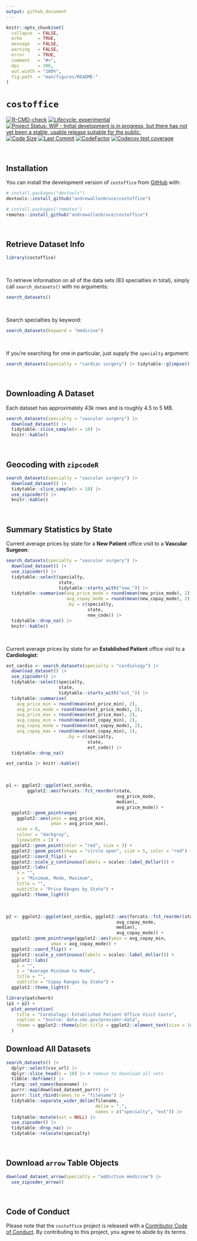 ```yaml
---
output: github_document
---
```


<!-- README.md is generated from README.Rmd. Please edit that file -->

```r
knitr::opts_chunk$set(
  collapse  = FALSE,
  echo      = TRUE,
  message   = FALSE, 
  warning   = FALSE,
  error     = TRUE,
  comment   = "#>",
  dpi       = 300, 
  out.width = "100%",
  fig.path  = "man/figures/README-"
)
```

# `costoffice`

<!-- badges: start -->
[![R-CMD-check](https://github.com/andrewallenbruce/costoffice/actions/workflows/R-CMD-check.yaml/badge.svg)](https://github.com/andrewallenbruce/costoffice/actions/workflows/R-CMD-check.yaml)
[![Lifecycle: experimental](https://img.shields.io/badge/lifecycle-experimental-orange.svg)](https://lifecycle.r-lib.org/articles/stages.html#experimental)
[![Project Status: WIP - Initial development is in progress, but there has not yet been a stable, usable release suitable for the public.](https://www.repostatus.org/badges/latest/wip.svg)](https://www.repostatus.org/#wip)
[![Code Size](https://img.shields.io/github/languages/code-size/andrewallenbruce/costoffice.svg)](https://github.com/andrewallenbruce/costoffice)
[![Last Commit](https://img.shields.io/github/last-commit/andrewallenbruce/costoffice.svg)](https://github.com/andrewallenbruce/costoffice/commits/main)
[![CodeFactor](https://www.codefactor.io/repository/github/andrewallenbruce/costoffice/badge)](https://www.codefactor.io/repository/github/andrewallenbruce/costoffice)
[![Codecov test coverage](https://codecov.io/gh/andrewallenbruce/costoffice/branch/main/graph/badge.svg)](https://app.codecov.io/gh/andrewallenbruce/costoffice?branch=main)
<!-- badges: end -->

<br>

## Installation

You can install the development version of `costoffice` from [GitHub](https://github.com/) with:

``` r
# install.packages("devtools")
devtools::install_github("andrewallenbruce/costoffice")
```
``` r
# install.packages("remotes")
remotes::install_github("andrewallenbruce/costoffice")
```

<br>

## Retrieve Dataset Info

```r
library(costoffice)
```

<br>

To retrieve information on all of the data sets (83 specialties in total), 
simply call `search_datasets()` with no arguments:


```r
search_datasets()
```

<br>

Search specialties by keyword:

```r
search_datasets(keyword = "medicine")
```


<br>

If you're searching for one in particular, just supply the `specialty` argument:

```r
search_datasets(specialty = "cardiac surgery") |> tidytable::glimpse()
```

<br>

## Downloading A Dataset

Each dataset has approximately 43k rows and is roughly 4.5 to 5 MB.

```r
search_datasets(specialty = "vascular surgery") |> 
  download_dataset() |> 
  tidytable::slice_sample(n = 10) |> 
  knitr::kable()
```

<br>

## Geocoding with `zipcodeR`

```r
search_datasets(specialty = "vascular surgery") |> 
  download_dataset() |> 
  tidytable::slice_sample(n = 10) |> 
  use_zipcoder() |> 
  knitr::kable()
```

<br>

## Summary Statistics by State

Current average prices by state for a **New Patient** office visit to a **Vascular Surgeon**:

```r
search_datasets(specialty = "vascular surgery") |> 
  download_dataset() |> 
  use_zipcoder() |> 
  tidytable::select(specialty, 
                    state, 
                    tidytable::starts_with("new_")) |> 
  tidytable::summarise(avg_price_mode = round(mean(new_price_mode), 2),
                       avg_copay_mode = round(mean(new_copay_mode), 2),
                       .by = c(specialty, 
                               state, 
                               new_code)) |> 
  tidytable::drop_na() |> 
  knitr::kable()
```

<br>

Current average prices by state for an **Established Patient** office visit to a **Cardiologist**:

```r
est_cardio <- search_datasets(specialty = "cardiology") |> 
  download_dataset() |> 
  use_zipcoder() |> 
  tidytable::select(specialty, 
                    state, 
                    tidytable::starts_with("est_")) |> 
  tidytable::summarise(
    avg_price_min = round(mean(est_price_min), 2),
    avg_price_mode = round(mean(est_price_mode), 2),
    avg_price_max = round(mean(est_price_max), 2),
    avg_copay_min = round(mean(est_copay_min), 2),
    avg_copay_mode = round(mean(est_copay_mode), 2),
    avg_copay_max = round(mean(est_copay_min), 2),
                       .by = c(specialty, 
                               state, 
                               est_code)) |> 
  tidytable::drop_na()

est_cardio |> knitr::kable()
```


<br>

```r
p1 <- ggplot2::ggplot(est_cardio, 
        ggplot2::aes(forcats::fct_reorder(state, 
                                          avg_price_mode, 
                                          median),
                                          avg_price_mode)) + 
  ggplot2::geom_pointrange(
    ggplot2::aes(ymin = avg_price_min, 
                 ymax = avg_price_max), 
    size = 0, 
    colour = "darkgray", 
    linewidth = 1) +
  ggplot2::geom_point(color = "red", size = 3) +
  ggplot2::geom_point(shape = "circle open", size = 5, color = "red") +
  ggplot2::coord_flip() +
  ggplot2::scale_y_continuous(labels = scales::label_dollar()) +
  ggplot2::labs(
    x = "", 
    y = "Minimum, Mode, Maximum",
    title = "",
    subtitle = "Price Ranges by State") +
  ggplot2::theme_light()
```

<br>

```r
p2 <- ggplot2::ggplot(est_cardio, ggplot2::aes(forcats::fct_reorder(state, 
                                          avg_copay_mode, 
                                          median),
                                          avg_copay_mode)) + 
  ggplot2::geom_pointrange(ggplot2::aes(ymin = avg_copay_min, 
                 ymax = avg_copay_mode)) +
  ggplot2::coord_flip() +
  ggplot2::scale_y_continuous(labels = scales::label_dollar()) +
  ggplot2::labs(
    x = "", 
    y = "Average Minimum to Mode",
    title = "",
    subtitle = "Copay Ranges by State") +
  ggplot2::theme_light()
```


```r
library(patchwork)
(p1 + p2) +
  plot_annotation(
    title = "Cardiology: Established Patient Office Visit Costs",
    caption = "Source: data.cms.gov/provider-data",
    theme = ggplot2::theme(plot.title = ggplot2::element_text(size = 16))
  )
```


## Download All Datasets

```r
search_datasets() |>
  dplyr::select(csv_url) |>
  dplyr::slice_head(n = 10) |> # remove to download all sets
  tibble::deframe() |>
  rlang::set_names(basename) |>
  purrr::map(download_dataset_purrr) |>
  purrr::list_rbind(names_to = "filename") |>
  tidytable::separate_wider_delim(filename,
                                  delim = ".",
                                  names = c("specialty", "ext")) |>
  tidytable::mutate(ext = NULL) |>
  use_zipcoder() |>
  tidytable::drop_na() |>
  tidytable::relocate(specialty)
```

<br>

## Download `arrow` Table Objects

```r
download_dataset_arrow(specialty = "addiction medicine") |> 
  use_zipcoder_arrow()
```
<br>

## Code of Conduct

Please note that the `costoffice` project is released with a [Contributor Code of Conduct](https://andrewallenbruce.github.io/costoffice/CODE_OF_CONDUCT.html). By contributing to this project, you agree to abide by its terms.
